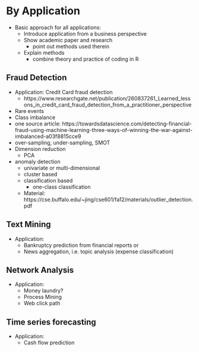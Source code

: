 # By Application

* Basic approach for all applications:
  * Introduce application from a business perspective
  * Show academic paper and research
    * point out methods used therein
  * Explain methods
    * combine theory and practice of coding in R
    

## Fraud Detection

* Application: Credit Card fraud detection
  * https://www.researchgate.net/publication/260837261_Learned_lessons_in_credit_card_fraud_detection_from_a_practitioner_perspective
* Rare events
* Class imbalance
* one source article: https://towardsdatascience.com/detecting-financial-fraud-using-machine-learning-three-ways-of-winning-the-war-against-imbalanced-a03f8815cce9
* over-sampling, under-sampling, SMOT
* Dimension reduction 
  * PCA
* anomaly detection
  * univariate or multi-dimensional
  * cluster based
  * classification based
    * one-class classification
  * Material: https://cse.buffalo.edu/~jing/cse601/fa12/materials/outlier_detection.pdf

## Text Mining
* Application:
  * Bankruptcy prediction from financial reports or
  * News aggregation, i.e. topic analysis (expense classification)
  
  

## Network Analysis
* Application:
  * Money laundry?
  * Process Mining
  * Web click path
  
## Time series forecasting
* Application:
  * Cash flow prediction
  
  


